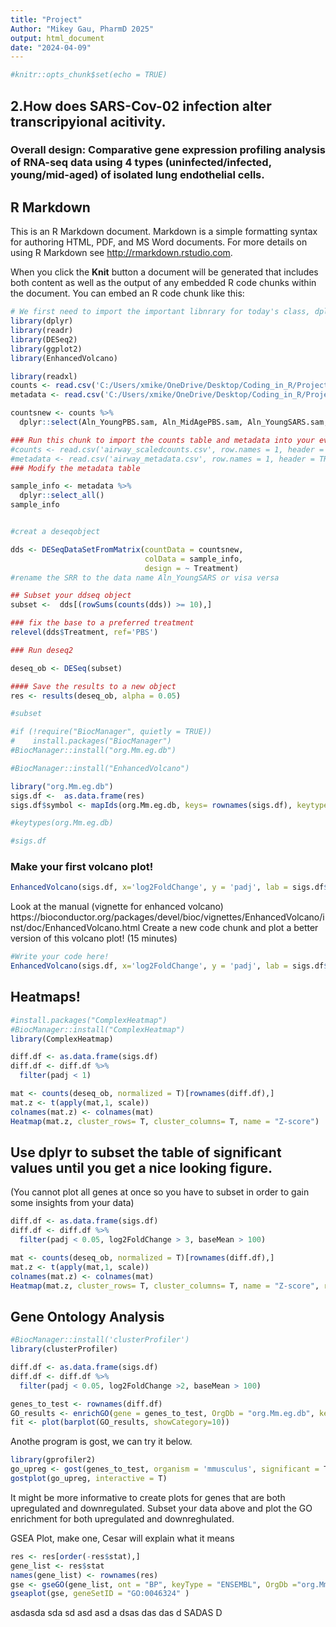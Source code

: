 ```yaml
---
title: "Project"
Author: "Mikey Gau, PharmD 2025"
output: html_document
date: "2024-04-09"
---
```


```r
#knitr::opts_chunk$set(echo = TRUE)
```

## 2.How does SARS-Cov-02 infection alter transcripyional acitivity. 
### Overall design: Comparative gene expression profiling analysis of RNA-seq data using 4 types (uninfected/infected, young/mid-aged) of isolated lung endothelial cells.

## R Markdown

This is an R Markdown document. Markdown is a simple formatting syntax for authoring HTML, PDF, and MS Word documents. For more details on using R Markdown see <http://rmarkdown.rstudio.com>.

When you click the **Knit** button a document will be generated that includes both content as well as the output of any embedded R code chunks within the document. You can embed an R code chunk like this:

```r
# We first need to import the important libnrary for today's class, dplyr
library(dplyr)
library(readr)
library(DESeq2)
library(ggplot2)
library(EnhancedVolcano)

```

```r
library(readxl)
counts <- read.csv('C:/Users/xmike/OneDrive/Desktop/Coding_in_R/Project/counts.csv', row.names = 1, header = TRUE)
metadata <- read.csv('C:/Users/xmike/OneDrive/Desktop/Coding_in_R/Project/metacounts.csv', row.names = 1, header = TRUE)
```

```r
countsnew <- counts %>%
  dplyr::select(Aln_YoungPBS.sam, Aln_MidAgePBS.sam, Aln_YoungSARS.sam, Aln_MidAgeSARS.sam)
```

```r
### Run this chunk to import the counts table and metadata into your evironment.
#counts <- read.csv('airway_scaledcounts.csv', row.names = 1, header = TRUE)
#metadata <- read.csv('airway_metadata.csv', row.names = 1, header = TRUE)
### Modify the metadata table

sample_info <- metadata %>%
  dplyr::select_all()
sample_info


#creat a deseqobject

dds <- DESeqDataSetFromMatrix(countData = countsnew, 
                              colData = sample_info,
                              design = ~ Treatment)
#rename the SRR to the data name Aln_YoungSARS or visa versa

## Subset your ddseq object
subset <-  dds[(rowSums(counts(dds)) >= 10),]

### fix the base to a preferred treatment
relevel(dds$Treatment, ref='PBS')

### Run deseq2

deseq_ob <- DESeq(subset)

#### Save the results to a new object
res <- results(deseq_ob, alpha = 0.05)
```
```r
#subset
```

```r
#if (!require("BiocManager", quietly = TRUE))
#    install.packages("BiocManager")
#BiocManager::install("org.Mm.eg.db")
```

```r
#BiocManager::install("EnhancedVolcano")
```

```r
library("org.Mm.eg.db")
sigs.df <-  as.data.frame(res)
sigs.df$symbol <- mapIds(org.Mm.eg.db, keys= rownames(sigs.df), keytype = 'ENSEMBL', colum = "SYMBOL")
```

```r
#keytypes(org.Mm.eg.db)
```

```r
#sigs.df
```
### Make your first volcano plot!
```r
EnhancedVolcano(sigs.df, x='log2FoldChange', y = 'padj', lab = sigs.df$symbol)

```
Look at the manual (vignette for enhanced volcano) https://bioconductor.org/packages/devel/bioc/vignettes/EnhancedVolcano/inst/doc/EnhancedVolcano.html
Create a new code chunk and plot a better version of this volcano plot! (15 minutes)

```r
#Write your code here!
EnhancedVolcano(sigs.df, x='log2FoldChange', y = 'padj', lab = sigs.df$symbol,col=c('black','blue','yellow','green'))+coord_flip()
```

## Heatmaps!
```R
#install.packages("ComplexHeatmap")
#BiocManager::install("ComplexHeatmap")
library(ComplexHeatmap)
```

```R
diff.df <- as.data.frame(sigs.df)
diff.df <- diff.df %>%
  filter(padj < 1)
```

```R
mat <- counts(deseq_ob, normalized = T)[rownames(diff.df),]
mat.z <- t(apply(mat,1, scale))
colnames(mat.z) <- colnames(mat)
Heatmap(mat.z, cluster_rows= T, cluster_columns= T, name = "Z-score")
```
## Use dplyr to subset the table of significant values until you get a nice looking figure. 
(You cannot plot all genes at once so you have to subset in order to gain some insights from 
your data)
```R
diff.df <- as.data.frame(sigs.df)
diff.df <- diff.df %>%
  filter(padj < 0.05, log2FoldChange > 3, baseMean > 100)

mat <- counts(deseq_ob, normalized = T)[rownames(diff.df),]
mat.z <- t(apply(mat,1, scale))
colnames(mat.z) <- colnames(mat)
Heatmap(mat.z, cluster_rows= T, cluster_columns= T, name = "Z-score", row_labels = diff.df[rownames(mat.z),]$symbol)

```
## Gene Ontology Analysis
```R
#BiocManager::install('clusterProfiler')
library(clusterProfiler)
```

```R
diff.df <- as.data.frame(sigs.df)
diff.df <- diff.df %>%
  filter(padj < 0.05, log2FoldChange >2, baseMean > 100)

genes_to_test <- rownames(diff.df)
GO_results <- enrichGO(gene = genes_to_test, OrgDb = "org.Mm.eg.db", keyType = 'ENSEMBL', ont = "BP")
fit <- plot(barplot(GO_results, showCategory=10))
```

Anothe program is gost, we can try it below.
```R
library(gprofiler2) 
go_upreg <- gost(genes_to_test, organism = 'mmusculus', significant = T)
gostplot(go_upreg, interactive = T)
```

It might be more informative to create plots for genes that are both upregulated and downregulated. Subset your data above and plot the GO enrichment for both upregulated and downreghulated.

GSEA Plot, make one, Cesar will explain what it means 
```R
res <- res[order(-res$stat),]
gene_list <- res$stat
names(gene_list) <- rownames(res)
gse <- gseGO(gene_list, ont = "BP", keyType = "ENSEMBL", OrgDb ="org.Mm.eg.db", eps = 1e-300 )
gseaplot(gse, geneSetID = "GO:0046324" )

```

asdasda
sda
sd
asd
asd
a
dsas
das
das
d
SADAS
D

